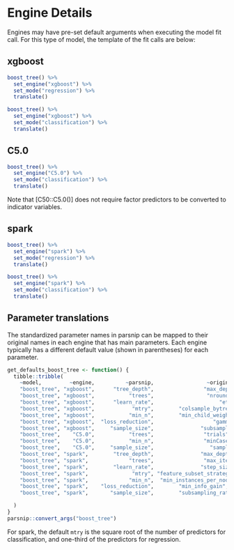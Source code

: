 # Engine Details

Engines may have pre-set default arguments when executing the model fit call. For this type of model, the template of the fit calls are below:

## xgboost

```r
boost_tree() %>% 
  set_engine("xgboost") %>% 
  set_mode("regression") %>% 
  translate()
```

```r
boost_tree() %>% 
  set_engine("xgboost") %>% 
  set_mode("classification") %>% 
  translate()
```


## C5.0

```r
boost_tree() %>% 
  set_engine("C5.0") %>% 
  set_mode("classification") %>% 
  translate()
```

Note that [C50::C5.0()] does not require factor predictors to be converted 
to indicator variables. 

## spark

```r
boost_tree() %>% 
  set_engine("spark") %>% 
  set_mode("regression") %>% 
  translate()
```

```r
boost_tree() %>% 
  set_engine("spark") %>% 
  set_mode("classification") %>% 
  translate()
```


## Parameter translations

The standardized parameter names in parsnip can be mapped to their original names in each engine that has main parameters. Each engine typically has a different default value (shown in parentheses) for each parameter.

```r
get_defaults_boost_tree <- function() {
  tibble::tribble(
    ~model,         ~engine,          ~parsnip,                 ~original,  ~default,
    "boost_tree", "xgboost",      "tree_depth",                "max_depth", get_arg("parsnip", "xgb_train", "max_depth"),
    "boost_tree", "xgboost",           "trees",                 "nrounds",  get_arg("parsnip", "xgb_train", "nrounds"),
    "boost_tree", "xgboost",      "learn_rate",                     "eta",  get_arg("parsnip", "xgb_train", "eta"),
    "boost_tree", "xgboost",            "mtry",        "colsample_bytree",  get_arg("parsnip", "xgb_train", "colsample_bytree"),
    "boost_tree", "xgboost",           "min_n",        "min_child_weight",  get_arg("parsnip", "xgb_train", "min_child_weight"),
    "boost_tree", "xgboost",  "loss_reduction",                   "gamma",  get_arg("parsnip", "xgb_train", "gamma"),
    "boost_tree", "xgboost",     "sample_size",               "subsample",  get_arg("parsnip", "xgb_train", "subsample"),
    "boost_tree",    "C5.0",           "trees",                "trials",    get_arg("parsnip", "C5.0_train", "trials"),
    "boost_tree",    "C5.0",           "min_n",                "minCases",  get_arg("C50", "C5.0Control", "minCases"),
    "boost_tree",    "C5.0",     "sample_size",                  "sample",  get_arg("C50", "C5.0Control", "sample"),
    "boost_tree", "spark",        "tree_depth",               "max_depth",  get_arg("sparklyr", "ml_gradient_boosted_trees", "max_depth"),
    "boost_tree", "spark",             "trees",                "max_iter",  get_arg("sparklyr", "ml_gradient_boosted_trees", "max_iter"),
    "boost_tree", "spark",        "learn_rate",               "step_size",  get_arg("sparklyr", "ml_gradient_boosted_trees", "step_size"),
    "boost_tree", "spark",              "mtry", "feature_subset_strategy",  "see below",
    "boost_tree", "spark",             "min_n",  "min_instances_per_node",  get_arg("sparklyr", "ml_gradient_boosted_trees", "min_instances_per_node"),
    "boost_tree", "spark",    "loss_reduction",        "min_info_gain",     get_arg("sparklyr", "ml_gradient_boosted_trees", "min_info_gain"),
    "boost_tree", "spark",       "sample_size",        "subsampling_rate",  get_arg("sparklyr", "ml_gradient_boosted_trees", "subsampling_rate"),

  )
}
parsnip::convert_args("boost_tree")
```

For spark, the default `mtry` is the square root of the number of predictors for classification, and one-third of the predictors for regression.
